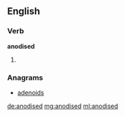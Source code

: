==English==

===Verb===
'''anodised'''

# {{en-past of|anodise}}

===Anagrams===
* [[adenoids#English|adenoids]]

[[de:anodised]]
[[mg:anodised]]
[[ml:anodised]]